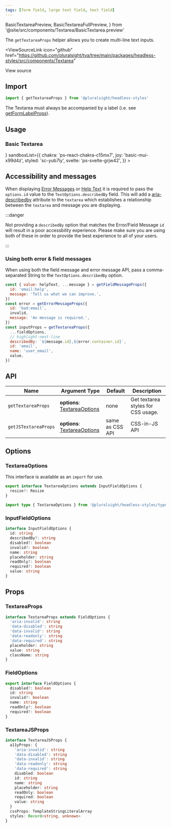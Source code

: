 ```yaml
---
tags: [form field, large text field, text field]
---
```


  BasicTextareaPreview,
  BasicTextareaFullPreview,
} from '@site/src/components/Textarea/BasicTextarea.preview'

The `getTextareaProps` helper allows you to create multi-line text inputs.

<ViewSourceLink
  icon="github"
  href="https://github.com/pluralsight/tva/tree/main/packages/headless-styles/src/components/Textarea"
>
  View source
</ViewSourceLink>

## Import

```javascript
import { getTextareaProps } from '@pluralsight/headless-styles'
```

The Textarea must always be accompanied by a label (i.e. see [getFormLabelProps](./FormControl.mdx)).

## Usage

### Basic Textarea

<BasicTextarea />
<LiveExampleTabs
  fullCode={<BasicTextareaFullPreview />}
  sandboxList={{
    chakra: 'ps-react-chakra-c15mx7',
    joy: 'basic-mui-x99d4z',
    styled: 'sc-yub7ly',
    svelte: 'ps-svelte-grjw42',
  }}
>
  <BasicTextareaPreview />
</LiveExampleTabs>

## Accessibility and messages

When displaying [Error Messages](./FormControl.mdx#error-messasge) or [Help Text](./FormControl.mdx#help-text) it is required to pass the `options.id` value to the `TextOptions.describedBy` field. This will add a [aria-describedby](https://developer.mozilla.org/en-US/docs/Web/Accessibility/ARIA/Attributes/aria-describedby) attribute to the `textarea` which establishes a relationship between the `textarea` and message you are displaying.

:::danger

Not providing a `describedBy` option that matches the Error/Field Message `id` will result in a poor accessbility experience. Please make sure you are using both of these in order to provide the best experience to all of your users.

:::

### Using both error & field messages

When using both the field message and error message API, pass a comma-separated String to the `TextOptions.describedBy` option.

```javascript title="Example using both messages for an textarea"
const { value: helpText, ...message } = getFieldMessageProps({
  id: 'email:help',
  message: 'Tell us what we can improve.',
})
const error = getErrorMessageProps({
  id: 'bad:email',
  invalid,
  message: 'An message is required.',
})
const inputProps = getTextareaProps({
  ...fieldOptions,
  // highlight-next-line
  describedBy: `${message.id},${error.container.id}`,
  id: 'email',
  name: 'user_email',
  value,
})
```

## API

| Name                 | Argument Type                                    | Default         | Description                        |
| -------------------- | ------------------------------------------------ | --------------- | ---------------------------------- |
| `getTextareaProps`   | **options**: [TextareaOptions](#textareaoptions) | none            | Get textarea styles for CSS usage. |
| `getJSTextareaProps` | **options**: [TextareaOptions](#textareaoptions) | same as CSS API | CSS-in-JS API                      |

## Options

### TextareaOptions

This interface is available as an `import` for use.

```typescript
export interface TextareaOptions extends InputFieldOptions {
  resize?: Resize
}
```

```typescript title="Import example"
import type { TextareaOptions } from '@pluralsight/headless-styles/types'
```

### InputFieldOptions

```typescript
interface InputFieldOptions {
  id: string
  describedBy?: string
  disabled?: boolean
  invalid?: boolean
  name: string
  placeholder: string
  readOnly?: boolean
  required?: boolean
  value: string
}
```

## Props

### TextareaProps

```typescript
interface TextareaProps extends FieldOptions {
  'aria-invalid': string
  'data-disabled': string
  'data-invalid': string
  'data-readonly': string
  'data-required': string
  placeholder: string
  value: string
  className: string
}
```

### FieldOptions

```typescript
export interface FieldOptions {
  disabled?: boolean
  id: string
  invalid?: boolean
  name: string
  readOnly?: boolean
  required?: boolean
}
```

### TextareaJSProps

```typescript
interface TextareaJSProps {
  a11yProps: {
    'aria-invalid': string
    'data-disabled': string
    'data-invalid': string
    'data-readonly': string
    'data-required': string
    disabled: boolean
    id: string
    name: string
    placeholder: string
    readOnly: boolean
    required: boolean
    value: string
  }
  cssProps: TemplateStringLiteralArray
  styles: Record<string, unknown>
}
```
